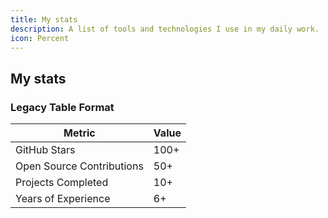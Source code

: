 ```yaml
---
title: My stats
description: A list of tools and technologies I use in my daily work.
icon: Percent
---
```


## My stats

<div className="grid grid-cols-1 md:grid-cols-2 gap-4 my-6">
<CounterCard
  title="Years of Experience"
  targetValue={6}
  description="in software development"
  suffix="+"
  delay={800}
  className="bg-secondary text-secondary-foreground hover:bg-secondary/80 transition-colors duration-200"
  counterClassName="text-6xl  text-primary"
/>

  <CounterCard
    title="Lines of Code"
    targetValue={50000}
    description="written in 2024"
    suffix="+"
    delay={500}
  />
</div>

<StatsGrid />






<div className="grid grid-cols-1 md:grid-cols-2 gap-4 my-6">
  <CounterCard
    title="Coffee Cups"
    targetValue={1247}
    description="consumed this year"
    prefix="☕"
    delay={300}
  />
  
  <CounterCard
    title="Lines of Code"
    targetValue={50000}
    description="written in 2024"
    suffix="+"
    delay={500}
  />
</div>

### Legacy Table Format

| Metric | Value |
|--------|-------|
| GitHub Stars | 100+ |
| Open Source Contributions | 50+ |
| Projects Completed | 10+ |
| Years of Experience | 6+ |            
